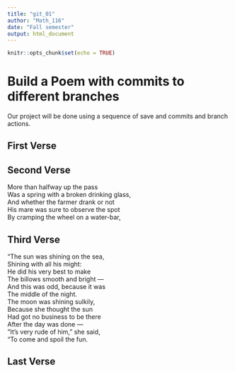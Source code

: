 ---
title: "git_01"
author: "Math_116"
date: "Fall semester"
output: html_document
---

```{r setup, include=FALSE}
knitr::opts_chunk$set(echo = TRUE)
```
# Build a Poem with commits to different branches
Our project will be done using a sequence of save and commits and branch actions.
<!-- Do not modify or change any text in "!--" bracketed areas such as this --- these are instructions to
you, if you change any of this the git program will notice it and compromise your git merging strategy !-->

## First Verse 
<!--Put the first five lines of a poem by Lewis Carrol in this section!-->

## Second Verse
More than halfway up the pass  
Was a spring with a broken drinking glass,    
And whether the farmer drank or not  
His mare was sure to observe the spot    
By cramping the wheel on a water-bar,  

<!--Put the first five lines of a poem by Robert Frost here!-->

## Third Verse
"The sun was shining on the sea,    
Shining with all his might:    
He did his very best to make    
The billows smooth and bright —    
And this was odd, because it was    
The middle of the night.    
The moon was shining sulkily,    
Because she thought the sun    
Had got no business to be there    
After the day was done —    
"It's very rude of him," she said,    
"To come and spoil the fun.

<!--Put the first two verses of The Walrus and the Carpenter here!-->

## Last Verse
<!--Put a short poem of your choice 8-20 lines,here!-->
